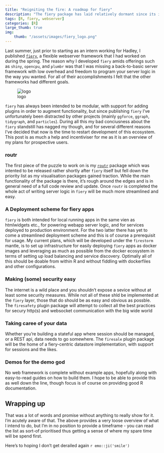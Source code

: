 ```yaml
---
title: "Reigniting the fire: A roadmap for fiery"
description: "The fiery package has laid relatively dormant since its introduction a year ago, despite my best attempts to carve out time for it. This ends now!"
tags: [R, fiery, webserver]
categories: [R]
large_thumb: true
img:
    thumb: "/assets/images/fiery_logo.png"
---
```


Last summer, just prior to starting as an intern working for Hadley, I published
[`fiery`](https://github.com/thomasp85/fiery), a flexible webserver framework
that I had worked on during the spring. The reason why I developed `fiery` amids
offerings such as `shiny`, `opencpu`, and `plumbr` was that I was missing a
back-to-basic server framework with low overhead and freedom to program your
server logic in the way you wanted. For all of their accomplishments I felt that
the other frameworks had different goals.

![logo](/assets/images/fiery_f.jpeg)

`fiery` has always been intended to be modular, with support for adding plugins 
in order to augment functionality, but since publishing `fiery` I've 
unfortunately been distracted by other projects (mainly `ggforce`, `ggraph`, 
`tidygraph`, and `particles`). During all this my bad conciusness about the 
`fiery` standstill has nagged my though, and for several different reasons I've 
decided that now is the time to restart development of this ecosystem. This post
is as much a help and incentiviser for me as it is an overview of my plans for 
prospective users.

### routr
The first piece of the puzzle to work on is my 
[`routr`](https://github.com/thomasp85/routr) package which was intented to be
released rather shortly after `fiery` itself but fell down the priority list as
my visualisation packages gained traction. While the main functionality of the 
package is there, it's rough around the edges and is in general need of a full
code review and update. Once `routr` is completed the whole act of writing 
server logic in `fiery` will be much more streamlined and easy.

### A Deployment scheme for fiery apps
`fiery` is both intended for local running apps in the same vien as htmlwidgets
etc., for powering webapp server logic, and for services deployed to production
environment. For the two latter there has yet to come a streamlined deployment 
scheme and this is of course a prerequisit for usage. My current plans, which 
will be developed under the `firestorm` mantle, is to set up infrastructure for
easily deploying `fiery` apps as docker images and leveraging as much as 
possible from the docker ecosystem in terms of setting up load balancing and
service discovery. Optimally all of this should be doable from within R and 
without fiddling with dockerfiles and other configurations.

### Making (some) security easy
The internet is a wild place and you shouldn't expose a sevice without at least
some security measures. While not all of these shld be implemented at the 
`fiery` layer, those that do should be as easy and obvious as possble. The 
`firesafety` plugin package will attempt to collect all the best practices for
secury http(s) and websocket communication with the big wide world

### Taking caree of your data
Whether you're building a stateful app where session should be managed, or a 
REST api, data needs to go somewhere. The `firesale` plugin package will be the
home of a fiery-centric datastore implementation, with support for sessions and
the likes.

### Demos for the demo god
No web framework is complete without example apps, hopefully along with 
easy-to-read guides on how to build them. I hope to be able to provide this as 
well down the line, though focus is of course on providing good R documentation.

## Wrapping up
That was a lot of words and promise without anything to really show for it. I'm
acutely aware of that. The above provides a very loose overview of what I intend
to do, but I'm in no position to provide a timeframe - you can read the list as
sort-of prioritised thus getting a sense of where my spare time will be spend 
first. 

Here's to hoping I don't get derailed again `r emo::ji('smile')`
